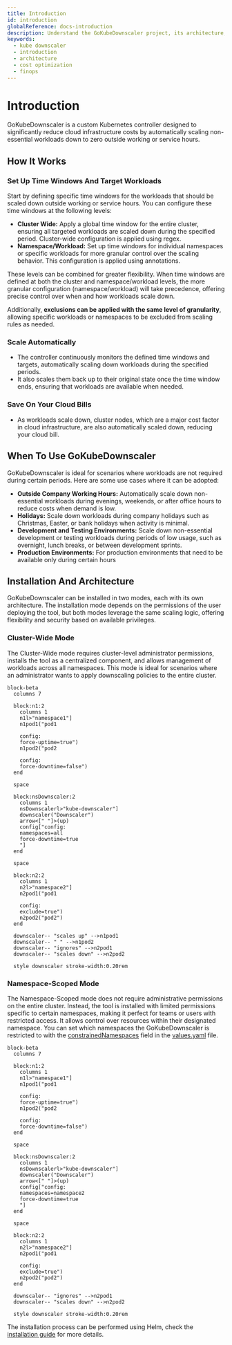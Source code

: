 ```yaml
---
title: Introduction
id: introduction
globalReference: docs-introduction
description: Understand the GoKubeDownscaler project, its architecture, and how it can help you save on cloud costs.
keywords:
  - kube downscaler
  - introduction
  - architecture
  - cost optimization
  - finops
---
```


# Introduction

GoKubeDownscaler is a custom Kubernetes controller designed to significantly reduce cloud infrastructure costs by
automatically scaling non-essential workloads down to zero outside working or service hours.

## How It Works

### Set Up Time Windows And Target Workloads

Start by defining specific time windows for the workloads that should be scaled down outside working or service hours.
You can configure these time windows at the following levels:

- **Cluster Wide:** Apply a global time window for the entire cluster,
  ensuring all targeted workloads are scaled down during the specified period.
  Cluster-wide configuration is applied using regex.
- **Namespace/Workload:** Set up time windows for individual namespaces or specific workloads for more granular control over the scaling behavior.
  This configuration is applied using annotations.

These levels can be combined for greater flexibility.
When time windows are defined at both the cluster and namespace/workload levels,
the more granular configuration (namespace/workload) will take precedence, offering precise control over when and how workloads scale down.

Additionally, **exclusions can be applied with the same level of granularity**,
allowing specific workloads or namespaces to be excluded from scaling rules as needed.

### Scale Automatically

- The controller continuously monitors the defined time windows and targets,
  automatically scaling down workloads during the specified periods.
- It also scales them back up to their original state once the time window ends,
  ensuring that workloads are available when needed.

### Save On Your Cloud Bills

- As workloads scale down, cluster nodes, which are a major cost factor in cloud infrastructure,
  are also automatically scaled down, reducing your cloud bill.

## When To Use GoKubeDownscaler

GoKubeDownscaler is ideal for scenarios where workloads are not required during certain periods.
Here are some use cases where it can be adopted:

- **Outside Company Working Hours:**
  Automatically scale down non-essential workloads during evenings, weekends,
  or after office hours to reduce costs when demand is low.
- **Holidays:**
  Scale down workloads during company holidays such as Christmas, Easter, or bank holidays when activity is minimal.
- **Development and Testing Environments:**
  Scale down non-essential development or testing workloads during periods of low usage,
  such as overnight, lunch breaks, or between development sprints.
- **Production Environments:**
  For production environments that need to be available only during certain hours

## Installation And Architecture

GoKubeDownscaler can be installed in two modes, each with its own architecture.
The installation mode depends on the permissions of the user deploying the tool,
but both modes leverage the same scaling logic, offering flexibility and security based on available privileges.

### Cluster-Wide Mode

The Cluster-Wide mode requires cluster-level administrator permissions,
installs the tool as a centralized component, and allows management of workloads across all namespaces.
This mode is ideal for scenarios where an administrator wants to apply downscaling policies to the entire cluster.

```mermaid
block-beta
  columns 7

  block:n1:2
    columns 1
    n1l>"namespace1"]
    n1pod1("pod1

    config:
    force-uptime=true")
    n1pod2("pod2

    config:
    force-downtime=false")
  end

  space

  block:nsDownscaler:2
    columns 1
    nsDownscalerl>"kube-downscaler"]
    downscaler("Downscaler")
    arrow<[" "]>(up)
    config["config:
    namespaces=all
    force-downtime=true
    "]
  end

  space

  block:n2:2
    columns 1
    n2l>"namespace2"]
    n2pod1("pod1

    config:
    exclude=true")
    n2pod2("pod2")
  end

  downscaler-- "scales up" -->n1pod1
  downscaler-- " " -->n1pod2
  downscaler-- "ignores" -->n2pod1
  downscaler-- "scales down" -->n2pod2

  style downscaler stroke-width:0.20rem
```

### Namespace-Scoped Mode

The Namespace-Scoped mode does not require administrative permissions on the entire cluster.
Instead, the tool is installed with limited permissions specific to certain namespaces,
making it perfect for teams or users with restricted access.
It allows control over resources within their designated namespace.
You can set which namespaces the GoKubeDownscaler is restricted to
with the [constrainedNamespaces](ref:docs-helm-constrained-namespaces) field in the [values.yaml](repo:deployments/chart/values.yaml) file.

```mermaid
block-beta
  columns 7

  block:n1:2
    columns 1
    n1l>"namespace1"]
    n1pod1("pod1

    config:
    force-uptime=true")
    n1pod2("pod2

    config:
    force-downtime=false")
  end

  space

  block:nsDownscaler:2
    columns 1
    nsDownscalerl>"kube-downscaler"]
    downscaler("Downscaler")
    arrow<[" "]>(up)
    config["config:
    namespaces=namespace2
    force-downtime=true
    "]
  end

  space

  block:n2:2
    columns 1
    n2l>"namespace2"]
    n2pod1("pod1

    config:
    exclude=true")
    n2pod2("pod2")
  end

  downscaler-- "ignores" -->n2pod1
  downscaler-- "scales down" -->n2pod2

  style downscaler stroke-width:0.20rem
```

The installation process can be performed using Helm, check the [installation guide](ref:docs-helm)
for more details.
